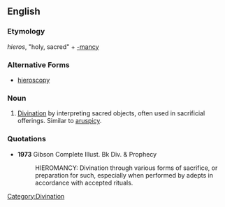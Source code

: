 ==English==

===Etymology===
{{AGr.}} ''hieros'', "holy, sacred" + [[-mancy]]

===Alternative Forms===
*[[hieroscopy]]

===Noun===
{{en-noun|-}}

# [[divination|Divination]] by interpreting sacred objects, often used in sacrificial offerings. Similar to [[aruspicy]].

===Quotations===
*'''1973''' Gibson Complete Illust. Bk Div. & Prophecy
*:HIEROMANCY: Divination through various forms of sacrifice, or preparation for such, especially when performed by adepts in accordance with accepted rituals.

[[Category:Divination]]
